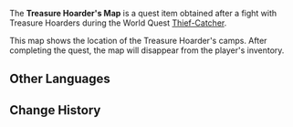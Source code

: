 {{Item Infobox
|id           = 100561
|image        = Item Treasure Map.png
|type         = Quest Items
|description  = A map of Mondstadt carried by a Treasure Hoarder. Someone with terrible handwriting has made some notes on a location not too far away.
|source1      = Received during the World quest [[Thief-Catcher]].
}}
The '''Treasure Hoarder's Map''' is a quest item obtained after a fight with Treasure Hoarders during the World Quest [[Thief-Catcher]].

This map shows the location of the Treasure Hoarder's camps. After completing the quest, the map will disappear from the player's inventory.

==Other Languages==
{{Other Languages
|default_hidden = 1
|en      = Treasure Hoarder's Map
|zhs     = 盗宝团成员携带的地图
|zhs_rm  = Dàobǎo-tuán Chéngyuán Xiédài de Dìtú
|zht     = 盜寶團成員攜帶的地圖
|zht_rm  = Dàobǎo-tuán Chéngyuán Xiédài de Dìtú
|ja      = 宝盗団メンバーが持っていた地図
|ja_rm   = Houtoudan Menbaa ga Motteita Chizu
|ko      = 보물 사냥단 단원이 지니고 있던 지도
|ko_rm   = Bomul Sanyangdan Danwoni Jinigo Ittteon Jido
|es      = Mapa de los Ladrones de Tesoros
|fr      = Carte des Pilleurs de trésors
|ru      = Карта Похитителей сокровищ
|th      = แผนที่ของกองโจรล่าสมบัติ
|th_rm   = 
|vi      = Bản đồ Thành Viên Đạo Bảo Đoàn mang theo
|de      = Karte der Schatzräuber
|id      = Peta Treasure Hoarder
|pt      = Mapa dos Ladrões de Tesouro
|tr      = Hazine Avcısının Haritası
|it      = Mappa del Cacciatore di tesori
}}

==Change History==
{{Change History|1.0}}